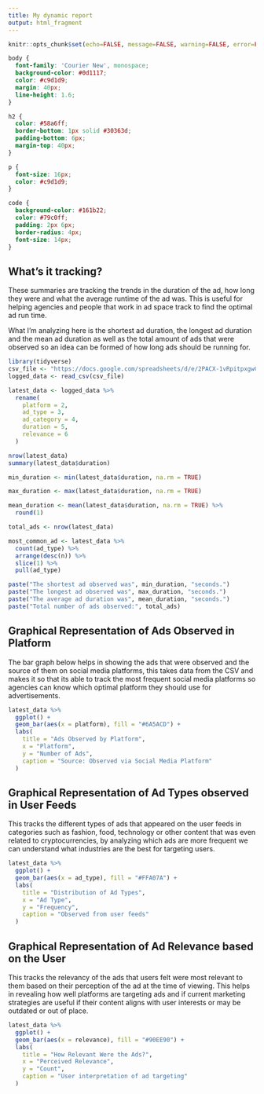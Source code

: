 ---
title: My dynamic report
output: html_fragment
---

```{r setup, include=FALSE}
knitr::opts_chunk$set(echo=FALSE, message=FALSE, warning=FALSE, error=FALSE)

```

```{css}
body {
  font-family: 'Courier New', monospace;
  background-color: #0d1117;
  color: #c9d1d9;
  margin: 40px;
  line-height: 1.6;
}

h2 {
  color: #58a6ff;
  border-bottom: 1px solid #30363d;
  padding-bottom: 6px;
  margin-top: 40px;
}

p {
  font-size: 16px;
  color: #c9d1d9;
}

code {
  background-color: #161b22;
  color: #79c0ff;
  padding: 2px 6px;
  border-radius: 4px;
  font-size: 14px;
}

```

## What's it tracking?

These summaries are tracking the trends in the duration of the ad, how long they were and what the average runtime of the ad was. This is useful for helping agencies and people that work in ad space track to find the optimal ad run time.

What I'm analyzing here is the shortest ad duration, the longest ad duration and the mean ad duration as well as the total amount of ads that were observed so an idea can be formed of how long ads should be running for.

```{r}
library(tidyverse)
csv_file <- "https://docs.google.com/spreadsheets/d/e/2PACX-1vRpitpxgwC-GnYIEDzOaZeDQT1wM5MKG0WjbIguWaYIu0xhPVmXS8gIokCcrxT2dLCe4_QNdzLBrZBE/pub?output=csv"
logged_data <- read_csv(csv_file)

latest_data <- logged_data %>%
  rename(
    platform = 2,
    ad_type = 3,
    ad_category = 4,
    duration = 5,
    relevance = 6
  )

nrow(latest_data)
summary(latest_data$duration)

min_duration <- min(latest_data$duration, na.rm = TRUE)

max_duration <- max(latest_data$duration, na.rm = TRUE)

mean_duration <- mean(latest_data$duration, na.rm = TRUE) %>%
  round(1)

total_ads <- nrow(latest_data)

most_common_ad <- latest_data %>%
  count(ad_type) %>%
  arrange(desc(n)) %>%
  slice(1) %>%
  pull(ad_type)

paste("The shortest ad observed was", min_duration, "seconds.")
paste("The longest ad observed was", max_duration, "seconds.")
paste("The average ad duration was", mean_duration, "seconds.")
paste("Total number of ads observed:", total_ads)
```

## Graphical Representation of Ads Observed in Platform

The bar graph below helps in showing the ads that were observed and the source of them on social media platforms, this takes data from the CSV and makes it so that its able to track the most frequent social media platforms so agencies can know which optimal platform they should use for advertisements.

```{R}
latest_data %>%
  ggplot() +
  geom_bar(aes(x = platform), fill = "#6A5ACD") +
  labs(
    title = "Ads Observed by Platform",
    x = "Platform",
    y = "Number of Ads",
    caption = "Source: Observed via Social Media Platform"
  )
```

## Graphical Representation of Ad Types observed in User Feeds

This tracks the different types of ads that appeared on the user feeds in categories such as fashion, food, technology or other content that was even related to cryptocurrencies, by analyzing which ads are more frequent we can understand what industries are the best for targeting users.

```{R}
latest_data %>%
  ggplot() +
  geom_bar(aes(x = ad_type), fill = "#FFA07A") +
  labs(
    title = "Distribution of Ad Types",
    x = "Ad Type",
    y = "Frequency",
    caption = "Observed from user feeds"
  )
```

## Graphical Representation of Ad Relevance based on the User

This tracks the relevancy of the ads that users felt were most relevant to them based on their perception of the ad at the time of viewing. This helps in revealing how well platforms are targeting ads and if current marketing strategies are useful if their content aligns with user interests or may be outdated or out of place.

```{R}
latest_data %>%
  ggplot() +
  geom_bar(aes(x = relevance), fill = "#90EE90") +
  labs(
    title = "How Relevant Were the Ads?",
    x = "Perceived Relevance",
    y = "Count",
    caption = "User interpretation of ad targeting"
  )
```